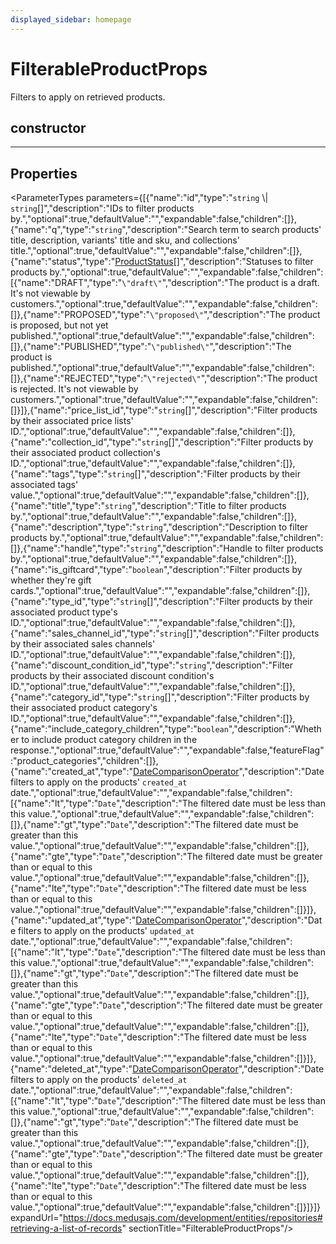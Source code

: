 ```yaml
---
displayed_sidebar: homepage
---
```



# FilterableProductProps

Filters to apply on retrieved products.

## constructor

___

## Properties

<ParameterTypes parameters={[{"name":"id","type":"`string` \\| `string`[]","description":"IDs to filter products by.","optional":true,"defaultValue":"","expandable":false,"children":[]},{"name":"q","type":"`string`","description":"Search term to search products' title, description, variants' title and sku, and collections' title.","optional":true,"defaultValue":"","expandable":false,"children":[]},{"name":"status","type":"[ProductStatus](../../entities/enums/entities.ProductStatus.mdx)[]","description":"Statuses to filter products by.","optional":true,"defaultValue":"","expandable":false,"children":[{"name":"DRAFT","type":"`\"draft\"`","description":"The product is a draft. It's not viewable by customers.","optional":true,"defaultValue":"","expandable":false,"children":[]},{"name":"PROPOSED","type":"`\"proposed\"`","description":"The product is proposed, but not yet published.","optional":true,"defaultValue":"","expandable":false,"children":[]},{"name":"PUBLISHED","type":"`\"published\"`","description":"The product is published.","optional":true,"defaultValue":"","expandable":false,"children":[]},{"name":"REJECTED","type":"`\"rejected\"`","description":"The product is rejected. It's not viewable by customers.","optional":true,"defaultValue":"","expandable":false,"children":[]}]},{"name":"price_list_id","type":"`string`[]","description":"Filter products by their associated price lists' ID.","optional":true,"defaultValue":"","expandable":false,"children":[]},{"name":"collection_id","type":"`string`[]","description":"Filter products by their associated product collection's ID.","optional":true,"defaultValue":"","expandable":false,"children":[]},{"name":"tags","type":"`string`[]","description":"Filter products by their associated tags' value.","optional":true,"defaultValue":"","expandable":false,"children":[]},{"name":"title","type":"`string`","description":"Title to filter products by.","optional":true,"defaultValue":"","expandable":false,"children":[]},{"name":"description","type":"`string`","description":"Description to filter products by.","optional":true,"defaultValue":"","expandable":false,"children":[]},{"name":"handle","type":"`string`","description":"Handle to filter products by.","optional":true,"defaultValue":"","expandable":false,"children":[]},{"name":"is_giftcard","type":"`boolean`","description":"Filter products by whether they're gift cards.","optional":true,"defaultValue":"","expandable":false,"children":[]},{"name":"type_id","type":"`string`[]","description":"Filter products by their associated product type's ID.","optional":true,"defaultValue":"","expandable":false,"children":[]},{"name":"sales_channel_id","type":"`string`[]","description":"Filter products by their associated sales channels' ID.","optional":true,"defaultValue":"","expandable":false,"children":[]},{"name":"discount_condition_id","type":"`string`","description":"Filter products by their associated discount condition's ID.","optional":true,"defaultValue":"","expandable":false,"children":[]},{"name":"category_id","type":"`string`[]","description":"Filter products by their associated product category's ID.","optional":true,"defaultValue":"","expandable":false,"children":[]},{"name":"include_category_children","type":"`boolean`","description":"Whether to include product category children in the response.","optional":true,"defaultValue":"","expandable":false,"featureFlag":"product_categories","children":[]},{"name":"created_at","type":"[DateComparisonOperator](medusa.DateComparisonOperator.mdx)","description":"Date filters to apply on the products' `created_at` date.","optional":true,"defaultValue":"","expandable":false,"children":[{"name":"lt","type":"`Date`","description":"The filtered date must be less than this value.","optional":true,"defaultValue":"","expandable":false,"children":[]},{"name":"gt","type":"`Date`","description":"The filtered date must be greater than this value.","optional":true,"defaultValue":"","expandable":false,"children":[]},{"name":"gte","type":"`Date`","description":"The filtered date must be greater than or equal to this value.","optional":true,"defaultValue":"","expandable":false,"children":[]},{"name":"lte","type":"`Date`","description":"The filtered date must be less than or equal to this value.","optional":true,"defaultValue":"","expandable":false,"children":[]}]},{"name":"updated_at","type":"[DateComparisonOperator](medusa.DateComparisonOperator.mdx)","description":"Date filters to apply on the products' `updated_at` date.","optional":true,"defaultValue":"","expandable":false,"children":[{"name":"lt","type":"`Date`","description":"The filtered date must be less than this value.","optional":true,"defaultValue":"","expandable":false,"children":[]},{"name":"gt","type":"`Date`","description":"The filtered date must be greater than this value.","optional":true,"defaultValue":"","expandable":false,"children":[]},{"name":"gte","type":"`Date`","description":"The filtered date must be greater than or equal to this value.","optional":true,"defaultValue":"","expandable":false,"children":[]},{"name":"lte","type":"`Date`","description":"The filtered date must be less than or equal to this value.","optional":true,"defaultValue":"","expandable":false,"children":[]}]},{"name":"deleted_at","type":"[DateComparisonOperator](medusa.DateComparisonOperator.mdx)","description":"Date filters to apply on the products' `deleted_at` date.","optional":true,"defaultValue":"","expandable":false,"children":[{"name":"lt","type":"`Date`","description":"The filtered date must be less than this value.","optional":true,"defaultValue":"","expandable":false,"children":[]},{"name":"gt","type":"`Date`","description":"The filtered date must be greater than this value.","optional":true,"defaultValue":"","expandable":false,"children":[]},{"name":"gte","type":"`Date`","description":"The filtered date must be greater than or equal to this value.","optional":true,"defaultValue":"","expandable":false,"children":[]},{"name":"lte","type":"`Date`","description":"The filtered date must be less than or equal to this value.","optional":true,"defaultValue":"","expandable":false,"children":[]}]}]} expandUrl="https://docs.medusajs.com/development/entities/repositories#retrieving-a-list-of-records" sectionTitle="FilterableProductProps"/>
